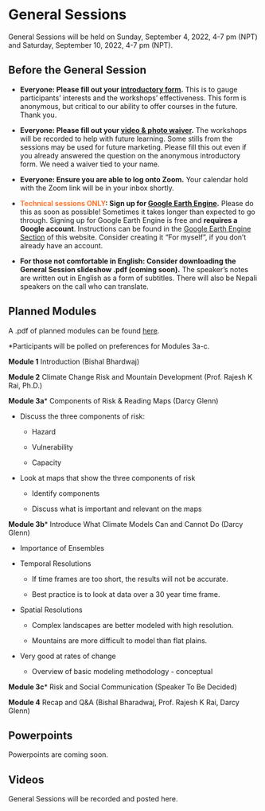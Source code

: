 # General Sessions

General Sessions will be held on Sunday, September 4, 2022, 4-7 pm (NPT) and Saturday, September 10, 2022, 4-7 pm (NPT).

## Before the General Session {-}

* **Everyone: Please fill out your [introductory form](https://forms.gle/Bf1aUH8fD6F78gvG9){target="_blank"}.** This is to gauge participants' interests and the workshops' effectiveness. This form is anonymous, but critical to our ability to offer courses in the future. Thank you.

* **Everyone: Please fill out your [video & photo waiver](https://forms.gle/k6CVMT9EJHC2hqBc9){target="_blank"}.** The workshops will be recorded to help with future learning. Some stills from the sessions may be used for future marketing. Please fill this out even if you already answered the question on the anonymous introductory form. We need a waiver tied to your name.

* **Everyone: Ensure you are able to log onto Zoom.** Your calendar hold with the Zoom link will be in your inbox shortly.

* <span style="color: #FF7733;">**Technical sessions ONLY**</span>**: Sign up for [Google Earth Engine](https://earthengine.google.com/signup/){target="_blank"}.** Please do this as soon as possible! Sometimes it takes longer than expected to go through. Signing up for Google Earth Engine is free and **requires a Google account**. Instructions can be found in the [Google Earth Engine Section](https://woodwellrisk.github.io/Nepal_Workshops/google-earth-engine.html) of this website. Consider creating it "For myself", if you don't already have an account. 

* **For those not comfortable in English: Consider downloading the General Session slideshow .pdf (coming soon).** The speaker's notes are written out in English as a form of subtitles. There will also be Nepali speakers on the call who can translate.

## Planned Modules {-}

A .pdf of planned modules can be found [here](https://github.com/WoodwellRisk/Nepal_Workshops/blob/master/course_materials/Workshop_Invitation.pdf){target="_blank"}.

*Participants will be polled on preferences for Modules 3a-c.

**Module 1**  Introduction (Bishal Bhardwaj)

**Module 2**  Climate Change Risk and Mountain Development (Prof. Rajesh K Rai, Ph.D.)

**Module 3a***  Components of Risk & Reading Maps (Darcy Glenn)

* Discuss the three components of risk:

  +	Hazard

  +	Vulnerability

  +	Capacity

* Look at maps that show the three components of risk

  +	Identify components

  +	Discuss what is important and relevant on the maps

**Module 3b***  Introduce What Climate Models Can and Cannot Do (Darcy Glenn)

* Importance of Ensembles

* Temporal Resolutions

  +	If time frames are too short, the results will not be accurate.
  
  +	Best practice is to look at data over a 30 year time frame.

* Spatial Resolutions

  +	Complex landscapes are better modeled with high resolution.

  +	Mountains are more difficult  to model than flat plains.

* Very good at rates of change

  +	Overview of basic modeling methodology - conceptual

**Module 3c*** Risk and Social Communication (Speaker To Be Decided)

**Module 4**  Recap and Q&A (Bishal Bharadwaj, Prof. Rajesh K Rai, Darcy Glenn)

## Powerpoints {-}
Powerpoints are coming soon.

## Videos {-}
General Sessions will be recorded and posted here.
